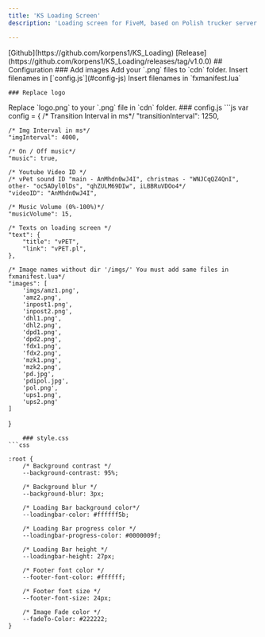 ```yaml
---
title: 'KS Loading Screen'
description: 'Loading screen for FiveM, based on Polish trucker server [vpet.pl](https://vpet.pl)'

---
```

<Step icon="github" iconType="solid">
[Github](https://github.com/korpens1/KS_Loading)
</Step>
<Step icon="tag" iconType="solid">
[Release](https://github.com/korpens1/KS_Loading/releases/tag/v1.0.0)
</Step>
## Configuration
    ### Add images
<Steps>
  <Step title="Step 1">
    Add your `.png` files to `cdn` folder.
  </Step>
  <Step title="Step 2">
    Insert filenames in [`config.js`](#config-js)
  </Step>
  <Step title="Step 3">
    Insert filenames in `fxmanifest.lua`
  </Step>
</Steps>

    ### Replace logo
<Steps>
  <Step title="Step 1">
    Replace `logo.png` to your `.png` file in `cdn` folder.
  </Step>
</Steps>
    ### config.js
```js
var config = {
    /* Transition Interval in ms*/
    "transitionInterval": 1250,

    /* Img Interval in ms*/
    "imgInterval": 4000,

    /* On / Off music*/
    "music": true,

    /* Youtube Video ID */
    /* vPet sound ID "main - AnMhdn0wJ4I", christmas - "WNJCqQZ4QnI", other- "oc5ADyl0lDs", "qhZULM69DIw", iLBBRuVDOo4*/
    "videoID": "AnMhdn0wJ4I",

    /* Music Volume (0%-100%)*/
    "musicVolume": 15,

    /* Texts on loading screen */
    "text": {
        "title": "vPET",
        "link": "vPET.pl",
    },

    /* Image names without dir '/imgs/' You must add same files in fxmanifest.lua*/ 
    "images": [
        'imgs/amz1.png',
        'amz2.png',
        'inpost1.png',
        'inpost2.png',
        'dhl1.png',
        'dhl2.png',
        'dpd1.png',
        'dpd2.png',
        'fdx1.png',
        'fdx2.png',
        'mzk1.png',
        'mzk2.png',
        'pd.jpg',
        'pdipol.jpg',
        'pol.png',
        'ups1.png',
        'ups2.png'
    ]
}
```
    ### style.css
```css

:root {
    /* Background contrast */
    --background-contrast: 95%;

    /* Background blur */
    --background-blur: 3px;

    /* Loading Bar background color*/
    --loadingbar-color: #ffffff5b;

    /* Loading Bar progress color */
    --loadingbar-progress-color: #0000009f;

    /* Loading Bar height */
    --loadingbar-height: 27px;

    /* Footer font color */
    --footer-font-color: #ffffff;

    /* Footer font size */
    --footer-font-size: 24px;

    /* Image Fade color */
    --fadeTo-Color: #222222;
}
```
